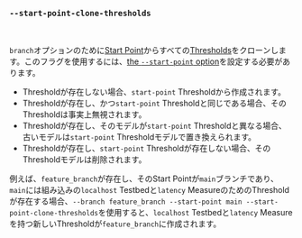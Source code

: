 ### `--start-point-clone-thresholds`

<br />

`branch`オプションのために[Start Point][start point]からすべての[Thresholds][thresholds]をクローンします。このフラグを使用するには、[the `--start-point` option][start point option]を設定する必要があります。

- Thresholdが存在しない場合、`start-point` Thresholdから作成されます。
- Thresholdが存在し、かつ`start-point` Thresholdと同じである場合、そのThresholdは事実上無視されます。
- Thresholdが存在し、そのモデルが`start-point` Thresholdと異なる場合、古いモデルは`start-point` Thresholdモデルで置き換えられます。
- Thresholdが存在し、`start-point` Thresholdが存在しない場合、そのThresholdモデルは削除されます。

例えば、`feature_branch`が存在し、そのStart Pointが`main`ブランチであり、`main`には組み込みの`localhost` Testbedと`latency` MeasureのためのThresholdが存在する場合、`--branch feature_branch --start-point main --start-point-clone-thresholds`を使用すると、`localhost` Testbedと`latency` Measureを持つ新しいThresholdが`feature_branch`に作成されます。

[thresholds]: /ja/docs/explanation/thresholds/
[start point]: /ja/docs/explanation/benchmarking/#start-point

[start point option]: #--branch-start-point-branch